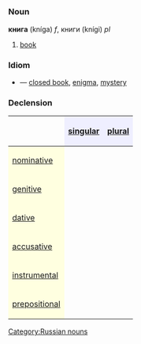 =={{ru}}==
[[Category:Russian nouns]]
===Noun===
'''книга''' (kníga) ''f'', книги (knígi) ''pl''
# [[book]]

===Idiom===
*{{Unicode|[[книга за семью печатями|кни́га за семью́ печа́тями]]}} — [[closed book]], [[enigma]], [[mystery]]

===Declension===
{| border="1" cellpadding="4" cellspacing="0"
!
! style="background-color: #EFEFFF" align="center"|[[singular]]
! style="background-color: #EFEFFF" align="center"|[[plural]]
|-
! style="background-color: #FFFFE0" align="left"|[[nominative case|nominative]]
| align="center"|{{Unicode|кни́га}}
| align="center"|{{Unicode|кни́ги}}
|-
! style="background-color: #FFFFE0" align="left"|[[genitive case|genitive]]
| align="center"|{{Unicode|кни́ги}}
| align="center"|{{Unicode|книг}}
|-
! style="background-color: #FFFFE0" align="left"|[[dative case|dative]]
| align="center"|{{Unicode|кни́ге}}
| align="center"|{{Unicode|кни́гам}}
|-
! style="background-color: #FFFFE0" align="left"|[[accusative case|accusative]]
| align="center"|{{Unicode|кни́гу}}
| align="center"|{{Unicode|кни́ги}}
|-
! style="background-color: #FFFFE0" align="left"|[[instrumental case|instrumental]]
| align="center"|{{Unicode|кни́гой, -ою}}
| align="center"|{{Unicode|кни́гами}}
|-
! style="background-color: #FFFFE0" align="left"|[[prepositional case|prepositional]]
| align="center"|{{Unicode|о кни́ге}}
| align="center"|{{Unicode|о кни́гах}}
|}
